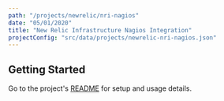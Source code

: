 ```yaml
---
path: "/projects/newrelic/nri-nagios"
date: "05/01/2020"
title: "New Relic Infrastructure Nagios Integration"
projectConfig: "src/data/projects/newrelic-nri-nagios.json"
---
```


## Getting Started

Go to the project's [README](https://github.com/newrelic/nri-nagios#readme) for setup and usage details.





